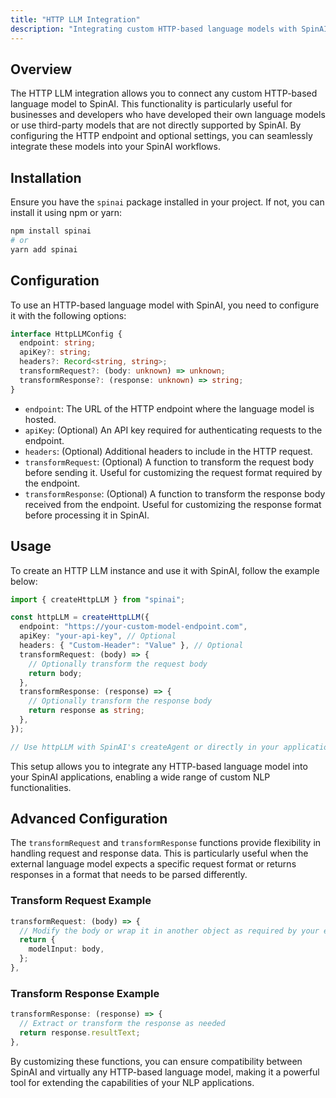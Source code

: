 ```yaml
---
title: "HTTP LLM Integration"
description: "Integrating custom HTTP-based language models with SpinAI"
---
```


## Overview

The HTTP LLM integration allows you to connect any custom HTTP-based language model to SpinAI. This functionality is particularly useful for businesses and developers who have developed their own language models or use third-party models that are not directly supported by SpinAI. By configuring the HTTP endpoint and optional settings, you can seamlessly integrate these models into your SpinAI workflows.

## Installation

Ensure you have the `spinai` package installed in your project. If not, you can install it using npm or yarn:

```bash
npm install spinai
# or
yarn add spinai
```

## Configuration

To use an HTTP-based language model with SpinAI, you need to configure it with the following options:

```typescript
interface HttpLLMConfig {
  endpoint: string;
  apiKey?: string;
  headers?: Record<string, string>;
  transformRequest?: (body: unknown) => unknown;
  transformResponse?: (response: unknown) => string;
}
```

- `endpoint`: The URL of the HTTP endpoint where the language model is hosted.
- `apiKey`: (Optional) An API key required for authenticating requests to the endpoint.
- `headers`: (Optional) Additional headers to include in the HTTP request.
- `transformRequest`: (Optional) A function to transform the request body before sending it. Useful for customizing the request format required by the endpoint.
- `transformResponse`: (Optional) A function to transform the response body received from the endpoint. Useful for customizing the response format before processing it in SpinAI.

## Usage

To create an HTTP LLM instance and use it with SpinAI, follow the example below:

```typescript
import { createHttpLLM } from "spinai";

const httpLLM = createHttpLLM({
  endpoint: "https://your-custom-model-endpoint.com",
  apiKey: "your-api-key", // Optional
  headers: { "Custom-Header": "Value" }, // Optional
  transformRequest: (body) => {
    // Optionally transform the request body
    return body;
  },
  transformResponse: (response) => {
    // Optionally transform the response body
    return response as string;
  },
});

// Use httpLLM with SpinAI's createAgent or directly in your application
```

This setup allows you to integrate any HTTP-based language model into your SpinAI applications, enabling a wide range of custom NLP functionalities.

## Advanced Configuration

The `transformRequest` and `transformResponse` functions provide flexibility in handling request and response data. This is particularly useful when the external language model expects a specific request format or returns responses in a format that needs to be parsed differently.

### Transform Request Example

```typescript
transformRequest: (body) => {
  // Modify the body or wrap it in another object as required by your endpoint
  return {
    modelInput: body,
  };
},
```

### Transform Response Example

```typescript
transformResponse: (response) => {
  // Extract or transform the response as needed
  return response.resultText;
},
```

By customizing these functions, you can ensure compatibility between SpinAI and virtually any HTTP-based language model, making it a powerful tool for extending the capabilities of your NLP applications.